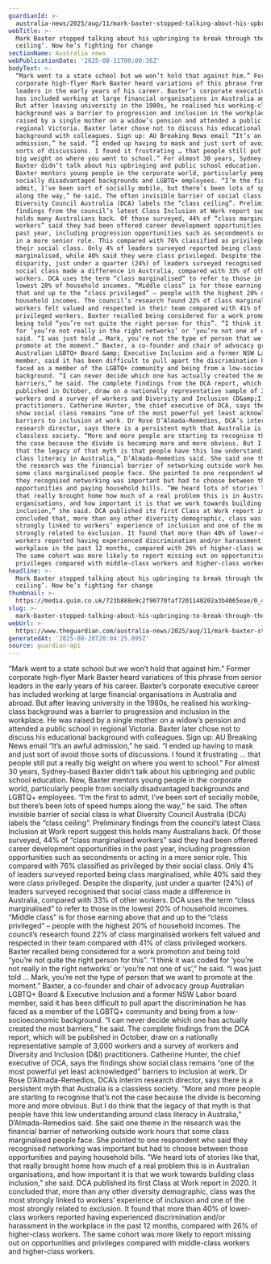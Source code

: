 ```yaml
---
guardianId: >-
  australia-news/2025/aug/11/mark-baxter-stopped-talking-about-his-upbringing-to-break-through-the-class-ceiling-now-hes-fighting-for-change
webTitle: >-
  Mark Baxter stopped talking about his upbringing to break through the ‘class
  ceiling’. Now he’s fighting for change
sectionName: Australia news
webPublicationDate: '2025-08-11T00:00:36Z'
bodyText: >-
  “Mark went to a state school but we won’t hold that against him.” Former
  corporate high-flyer Mark Baxter heard variations of this phrase from senior
  leaders in the early years of his career. Baxter’s corporate executive career
  has included working at large financial organisations in Australia and abroad.
  But after leaving university in the 1980s, he realised his working-class
  background was a barrier to progression and inclusion in the workplace. He was
  raised by a single mother on a widow’s pension and attended a public school in
  regional Victoria. Baxter later chose not to discuss his educational
  background with colleagues. Sign up: AU Breaking News email “It’s an awful
  admission,” he said. “I ended up having to mask and just sort of avoid those
  sorts of discussions. I found it frustrating … that people still put a really
  big weight on where you went to school.” For almost 30 years, Sydney-based
  Baxter didn’t talk about his upbringing and public school education. Now,
  Baxter mentors young people in the corporate world, particularly people from
  socially disadvantaged backgrounds and LGBTQ+ employees. “I’m the first to
  admit, I’ve been sort of socially mobile, but there’s been lots of speed humps
  along the way,” he said. The often invisible barrier of social class is what
  Diversity Council Australia (DCA) labels the “class ceiling”. Preliminary
  findings from the council’s latest Class Inclusion at Work report suggest this
  holds many Australians back. Of those surveyed, 44% of “class marginalised
  workers” said they had been offered career development opportunities in the
  past year, including progression opportunities such as secondments or acting
  in a more senior role. This compared with 76% classified as privileged by
  their social class. Only 4% of leaders surveyed reported being class
  marginalised, while 40% said they were class privileged. Despite the
  disparity, just under a quarter (24%) of leaders surveyed recognised that
  social class made a difference in Australia, compared with 33% of other
  workers. DCA uses the term “class marginalised” to refer to those in the
  lowest 20% of household incomes. “Middle class” is for those earning above
  that and up to the “class privileged” – people with the highest 20% of
  household incomes. The council’s research found 22% of class marginalised
  workers felt valued and respected in their team compared with 41% of class
  privileged workers. Baxter recalled being considered for a work promotion and
  being told “you’re not quite the right person for this”. “I think it was coded
  for ‘you’re not really in the right networks’ or ‘you’re not one of us’,” he
  said. “I was just told … Mark, you’re not the type of person that we want to
  promote at the moment.” Baxter, a co-founder and chair of advocacy group
  Australian LGBTQ+ Board &amp; Executive Inclusion and a former NSW Labor board
  member, said it has been difficult to pull apart the discrimination he has
  faced as a member of the LGBTQ+ community and being from a low-socioeconomic
  background. “I can never decide which one has actually created the most
  barriers,” he said. The complete findings from the DCA report, which will be
  published in October, draw on a nationally representative sample of 3,000
  workers and a survey of workers and Diversity and Inclusion (D&amp;I)
  practitioners. Catherine Hunter, the chief executive of DCA, says the findings
  show social class remains “one of the most powerful yet least acknowledged”
  barriers to inclusion at work. Dr Rose D’Almada-Remedios, DCA’s interim
  research director, says there is a persistent myth that Australia is a
  classless society. “More and more people are starting to recognise that’s not
  the case because the divide is becoming more and more obvious. But I do think
  that the legacy of that myth is that people have this low understanding around
  class literacy in Australia,” D’Almada-Remedios said. She said one theme in
  the research was the financial barrier of networking outside work hours that
  some class marginalised people face. She pointed to one respondent who said
  they recognised networking was important but had to choose between those
  opportunities and paying household bills. “We heard lots of stories like that,
  that really brought home how much of a real problem this is in Australian
  organisations, and how important it is that we work towards building class
  inclusion,” she said. DCA published its first Class at Work report in 2020. It
  concluded that, more than any other diversity demographic, class was the most
  strongly linked to workers’ experience of inclusion and one of the most
  strongly related to exclusion. It found that more than 40% of lower-class
  workers reported having experienced discrimination and/or harassment in the
  workplace in the past 12 months, compared with 26% of higher-class workers.
  The same cohort was more likely to report missing out on opportunities and
  privileges compared with middle-class workers and higher-class workers.
headline: >-
  Mark Baxter stopped talking about his upbringing to break through the ‘class
  ceiling’. Now he’s fighting for change
thumbnail: >-
  https://media.guim.co.uk/723b888e9c2f90770faf7201140202a3b4065eae/0_445_960_768/500.jpg
slug: >-
  mark-baxter-stopped-talking-about-his-upbringing-to-break-through-the-class-ceiling-now-hes-fighting-for-change
webUrl: >-
  https://www.theguardian.com/australia-news/2025/aug/11/mark-baxter-stopped-talking-about-his-upbringing-to-break-through-the-class-ceiling-now-hes-fighting-for-change
generatedAt: '2025-08-28T20:04:25.895Z'
source: guardian-api
---
```

“Mark went to a state school but we won’t hold that against him.” Former corporate high-flyer Mark Baxter heard variations of this phrase from senior leaders in the early years of his career. Baxter’s corporate executive career has included working at large financial organisations in Australia and abroad. But after leaving university in the 1980s, he realised his working-class background was a barrier to progression and inclusion in the workplace. He was raised by a single mother on a widow’s pension and attended a public school in regional Victoria. Baxter later chose not to discuss his educational background with colleagues. Sign up: AU Breaking News email “It’s an awful admission,” he said. “I ended up having to mask and just sort of avoid those sorts of discussions. I found it frustrating … that people still put a really big weight on where you went to school.” For almost 30 years, Sydney-based Baxter didn’t talk about his upbringing and public school education. Now, Baxter mentors young people in the corporate world, particularly people from socially disadvantaged backgrounds and LGBTQ+ employees. “I’m the first to admit, I’ve been sort of socially mobile, but there’s been lots of speed humps along the way,” he said. The often invisible barrier of social class is what Diversity Council Australia (DCA) labels the “class ceiling”. Preliminary findings from the council’s latest Class Inclusion at Work report suggest this holds many Australians back. Of those surveyed, 44% of “class marginalised workers” said they had been offered career development opportunities in the past year, including progression opportunities such as secondments or acting in a more senior role. This compared with 76% classified as privileged by their social class. Only 4% of leaders surveyed reported being class marginalised, while 40% said they were class privileged. Despite the disparity, just under a quarter (24%) of leaders surveyed recognised that social class made a difference in Australia, compared with 33% of other workers. DCA uses the term “class marginalised” to refer to those in the lowest 20% of household incomes. “Middle class” is for those earning above that and up to the “class privileged” – people with the highest 20% of household incomes. The council’s research found 22% of class marginalised workers felt valued and respected in their team compared with 41% of class privileged workers. Baxter recalled being considered for a work promotion and being told “you’re not quite the right person for this”. “I think it was coded for ‘you’re not really in the right networks’ or ‘you’re not one of us’,” he said. “I was just told … Mark, you’re not the type of person that we want to promote at the moment.” Baxter, a co-founder and chair of advocacy group Australian LGBTQ+ Board &amp; Executive Inclusion and a former NSW Labor board member, said it has been difficult to pull apart the discrimination he has faced as a member of the LGBTQ+ community and being from a low-socioeconomic background. “I can never decide which one has actually created the most barriers,” he said. The complete findings from the DCA report, which will be published in October, draw on a nationally representative sample of 3,000 workers and a survey of workers and Diversity and Inclusion (D&amp;I) practitioners. Catherine Hunter, the chief executive of DCA, says the findings show social class remains “one of the most powerful yet least acknowledged” barriers to inclusion at work. Dr Rose D’Almada-Remedios, DCA’s interim research director, says there is a persistent myth that Australia is a classless society. “More and more people are starting to recognise that’s not the case because the divide is becoming more and more obvious. But I do think that the legacy of that myth is that people have this low understanding around class literacy in Australia,” D’Almada-Remedios said. She said one theme in the research was the financial barrier of networking outside work hours that some class marginalised people face. She pointed to one respondent who said they recognised networking was important but had to choose between those opportunities and paying household bills. “We heard lots of stories like that, that really brought home how much of a real problem this is in Australian organisations, and how important it is that we work towards building class inclusion,” she said. DCA published its first Class at Work report in 2020. It concluded that, more than any other diversity demographic, class was the most strongly linked to workers’ experience of inclusion and one of the most strongly related to exclusion. It found that more than 40% of lower-class workers reported having experienced discrimination and/or harassment in the workplace in the past 12 months, compared with 26% of higher-class workers. The same cohort was more likely to report missing out on opportunities and privileges compared with middle-class workers and higher-class workers.
